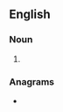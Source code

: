 {{also|aèries}}
==English==

===Noun===
{{head|en|noun form}}

# {{plural of|en|aerie}}

===Anagrams===
* {{anagrams|en|a=aeeirs|Serie A|easier}}